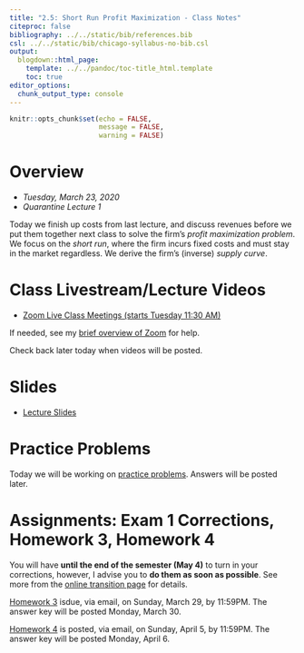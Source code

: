 ```yaml
---
title: "2.5: Short Run Profit Maximization - Class Notes"
citeproc: false
bibliography: ../../static/bib/references.bib
csl: ../../static/bib/chicago-syllabus-no-bib.csl
output:
  blogdown::html_page:
    template: ../../pandoc/toc-title_html.template
    toc: true
editor_options: 
  chunk_output_type: console
---
```


```r
knitr::opts_chunk$set(echo = FALSE,
                      message = FALSE,
                      warning = FALSE)
```

# Overview

- *Tuesday, March 23, 2020*
- *Quarantine Lecture 1*

Today we finish up costs from last lecture, and discuss revenues before we put them together next class to solve the firm's *profit maximization problem*. We focus on the *short run*, where the firm incurs fixed costs and must stay in the market regardless. We derive the firm's (inverse) *supply curve*.

# Class Livestream/Lecture Videos

- [<i class="fas fa-video"></i> Zoom Live Class Meetings (starts Tuesday 11:30 AM)](https://zoom.us/j/825176575)

If needed, see my [<i class="fab fa-youtube"></i> brief overview of Zoom](https://www.youtube.com/embed/gOgSF8QZDQM) for help. 

Check back later today when videos will be posted.

# Slides

- [<i class="fas fa-external-link-square-alt"></i> Lecture Slides](/slides/2.5-slides.html)

# Practice Problems

Today we will be working on [practice problems](/practice/2.5-practice). Answers will be posted later.

# Assignments: Exam 1 Corrections, Homework 3, Homework 4

You will have **until the end of the semester (May 4)** to turn in your corrections, however, I advise you to **do them as soon as possible**. See more from the [online transition page](/class/online-transition) for details.

[Homework 3](assignment/03-problem-set) isdue, via email, on Sunday, March 29, by 11:59PM. The answer key will be posted Monday, March 30.

[Homework 4](assignment/04-problem-set) is posted, via email, on Sunday, April 5, by 11:59PM. The answer key will be posted Monday, April 6.